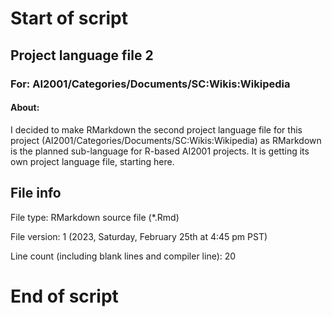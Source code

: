 # Start of script

## Project language file 2

### For: AI2001/Categories/Documents/SC:Wikis:Wikipedia

#### About:

I decided to make RMarkdown the second project language file for this project (AI2001/Categories/Documents/SC:Wikis:Wikipedia) as RMarkdown is the planned sub-language for R-based AI2001 projects. It is getting its own project language file, starting here.

## File info

File type: RMarkdown source file (*.Rmd)

File version: 1 (2023, Saturday, February 25th at 4:45 pm PST)

Line count (including blank lines and compiler line): 20

# End of script
